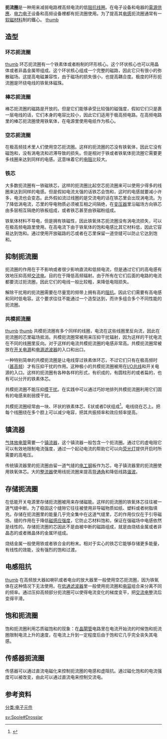 '''扼流圈'''是一种用来减弱电路裡高频电流的低[[阻抗|阻抗]][[线圈|线圈]]。在电子设备和电器的[[電源供應|電源供應]]、[[电力电子学|电力电子]]设备和高频设备裡都有扼流圈使用。为了提高其[[电感|电感]]扼流圈通常有一[[软磁材料|软磁材料]]制的鐵心。
[[文件:Drosselspule_im_Umspannwerk_Bisamberg.jpg|thumb]]

==造型==
===环芯扼流圈===
[[文件:Toroidal_inductor.jpg|thumb]]
环芯扼流圈有一个铁素体或者粉制的环形核心。这个环状核心也可以用晶体或者非晶金属带组成。这个环状核心组成一个完整的磁路，因此它只有很小的弥散磁场。这提高电磁兼容性，由于磁场的损失很小，也提高耦合度。极度的环形扼流圈是环绕电线的铁氧体磁珠。

===棒芯扼流圈===
棒芯扼流圈的磁路是开放的。但是它们能够承受比较强的磁强度，假如它们只是裹一层电线的话，它们本身的电容比较小，因此它们适用于极高频电路。在高频电路里的棒芯扼流圈使用铁氧体，在电源里使用电纸作为核心。

===空芯扼流圈===
在极高频技术里人们使用空芯扼流圈。这样的扼流圈的芯没有铁氧体，因此它没有磁饱和，没有涡电流和迟滞导致的损失。但是相对于铁或者铁氧体扼流圈它需要更多线圈来达到同样的电感。这意味着它的[[电阻|电阻]]比较大。

===铁芯===
大多数扼流圈有一铁磁铁芯，这样的扼流圈比起空芯扼流圈来可以使用少得多的线圈来达到同样的电感。但是假如电流太强的话铁芯会饱和，这时的电感就要减小许多，电流也会变态。此外假如流过线圈的是交流电的话在铁芯里会出现涡电流。为了降低涡电流，芯里的导电物质必须被互相之间隔绝，在[[变压器|变压器]]里沿磁场方向铁芯由多层相互隔绝的铁板组成，或者铁芯甚至由铁磁粉组成。

铁氧体材料不导电，但是拥有铁磁性，因此铁氧体芯扼流圈没有涡电流损失，可以在极高频电路里使用。在高电流下由于铁氧体的饱和电感比其它材料低，因此它容易达到饱和。通过使用开放磁路的芯或者在芯里保留一道空缝可以防止它达到饱和。

==抑制扼流圈==
扼流圈的作用在于不影响或者很少影响直流和低频电流，但是通过它们的高电感有效地压抑高频[[交流电|交流电]]。目的在于降低高频辐射。由于所有在它们后面的电路的电流都要流过扼流圈，因此它们的电线一般比较粗，来降低电阻损失。

解除干扰用的扼流圈需要在尽量宽的频带上拥有高的[[阻抗|阻抗]]。因此它们需要有高电感和同时低电容。这个要求往往不能通过一个造型达到，而许多组合多个不同性能的扼流圈。

===共模扼流圈===
[[文件:Stromkomensierte_drossel_schaltbild.svg|thumb]]
[[文件:Ferrit_Core.jpg|thumb]]
共模扼流圈有多个同样的线圈，电流在这些线圈里反向流，因此在扼流圈的芯里磁场抵消。共模扼流圈常被用来压抑干扰辐射，因为这样的干扰电流在不同的线圈里反向。对于这样的电流共模扼流圈的电感非常高。共模扼流圈常被放在[[开关电源|开关电源]]和[[电源滤波器|电源滤波器]]的入口和出口。

一种特别简单的共模扼流圈是让电线穿过铁素体环芯，不过它们只有在极高频时（[[甚高频|甚高频]]）才有压抑干扰的作用。这种极小的共模扼流圈被用在[[I/O总线|I/O总线]]和开关电源的入口。这样的扼流圈有各种各样的形式，有织成的，有圆柱形的或者扁的，也有可以分开的铁素体芯。

共模扼流圈不能压抑[[摸干扰|摸干扰]]。在实践中可以通过巧妙地排列共模扼流圈利用它们固有的电感来削弱摸干扰。

共模扼流圈经常由一块、环状的铁素体芯、E状或者D状组成<ref>{{Cite web |url=http://www.epcos.com/inf/30/db/ind_2008/b82734r_w.pdf |title=存档副本 |access-date=2014-11-06 |archive-date=2014-11-29 |archive-url=https://web.archive.org/web/20141129025408/http://www.epcos.com/inf/30/db/ind_2008/b82734r_w.pdf |dead-url=no }}</ref>。电线绕在芯上。把每个线圈绕在多个腔上可以减少电容，把其共振频率和效应频率提高。

==镇流器==
[[气体放电管|气体放电管]]需要一个[[镇流器|镇流器]]，这个镇流器一般包含一个扼流圈。通过它的虚电阻它可以有效地限制电流强度，通过一个起动电流的帮助它可以向[[荧光灯|荧光灯]]提供开启时所需要的高电压。

传统镇流器里的扼流圈由留一道气缝的[[电工钢|电工钢]]板作为芯，电子镇流器里的扼流圈使用铁氧体芯。大的[[整流器|整流器]]使用线扼流圈来提高[[导通角|导通角]]和降低线路[[諧波_(電力)|谐波]]。

==存储扼流圈==
在低能开关电源里存储扼流圈被用来存储磁能。这样的扼流圈的铁氧体芯往往被一道气缝中断。为了稳固这个缝隙它往往被使用非导磁物质如纸、塑料或者树脂填充。存储在扼流圈里的能量几乎完全集中在这道气缝里，芯的作用仅仅在于引导磁场。缝的作用在于降低[[磁感应强度|磁感应强度]]，它防止芯材料饱和，保证在强磁场中电感依然是线性的。存储扼流圈的芯因此不是由被中断的磁路组成，就是由烧结金属或者非晶态的或者微晶体的金属环组成。

烧结金属一般使用铁或者铁合金的粉末。相对于实心的铁芯它能够存储更多能量，有线性的效能，没有强烈的饱和过渡。

==电感阻抗==
[[文件:Electronic_component_inductors.jpg|thumb]]
在高频放大器如喇叭或者电台的放大器里一般使用空芯扼流圈，因为铁氧体在这种情况下无法使用。在[[低通滤波器|低通滤波器]]里一般使用扼流圈和[[电容|电容]]组合来分离不同的频率。通过压抑高频部分扼流圈可以使得电流变化的梯度变平，把[[交流电|交流电]]整流后变得平滑。

==饱和扼流圈==
饱和扼流圈利用芯质磁饱和的现象：在[[晶閘管|晶閘管]]电路里在电流开始流的时候饱和扼流圈限制电流上升的速度，在电流上升到一定程度后由于饱和它几乎完全丧失其电感。

==传感器扼流圈==
传感器可以通过直流电磁化来控制扼流圈的电感和虚阻抗。通过磁化饱和的电流强度可以被改变，由此可以通过直流电来控制交流电。

==参考资料==
<references />

[[分类:电子元件|分类:电子元件]]

[[sv:Spole#Drosslar|sv:Spole#Drosslar]]